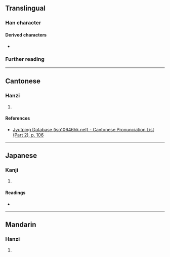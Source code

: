 {{character info/new}}
==Translingual==

===Han character===
{{Han char|rn=60|rad=彳|as=09|sn=12|four=24256|canj=HODMQ|ids=⿰彳韋}}

====Derived characters====
* {{l|mul|𩙃}}

===Further reading===
{{Han ref|kx=0370.050|dkj=10192|dj=0696.060|hdz=20836.130|uh=5FAB}}

----

==Cantonese==

===Hanzi===
{{yue-hanzi|jyut=[[wai5]]|y=wai5}}

# {{rfdef|yue|sort=彳09}}

====References====
* [http://www.iso10646hk.net/jp/document/download.jsp Jyutping Database (iso10646hk.net) - Cantonese Pronunciation List (Part 2), p. 106]

----

==Japanese==

===Kanji===
{{ja-kanji|grade=|rs=彳09}}

# {{rfdef|ja|sort=彳09}}

====Readings====
* {{ja-readings|on=[[い]] (i)|kun=[[やく]] (yaku)}}

----

==Mandarin==

===Hanzi===
{{cmn-hanzi|pin=[[wěi]] ([[wei3]])|wg=wei<sup>3</sup>}}

# {{rfdef|cmn|sort=彳09}}